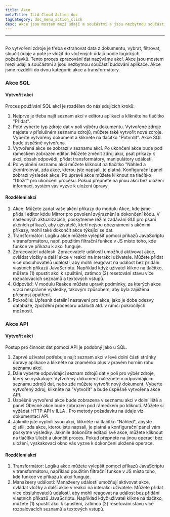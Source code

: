 ```yaml
---
title: Akce
metaTitle: ILLA Cloud Action doc
tagCategory: doc_menu_action_click
desc: Akce jsou mostem mezi údaji a součástmi a jsou nezbytnou součástí budování aplikace.
---
```


* * *

## <Heading hidden>Dotaz</Heading>

Po vytvoření zdroje je třeba extrahovat data z dokumentu, vybrat, filtrovat, sloučit údaje a poté je vložit do vložených údajů podle logických požadavků. Tento proces zpracování dat nazýváme akcí. Akce jsou mostem mezi údaji a součástmi a jsou nezbytnou součástí budování aplikace. Akce jsme rozdělili do dvou kategorií: akce a transformátory.

### Akce SQL

#### Vytvořit akci

Proces používání SQL akcí je rozdělen do následujících kroků:

1.  Nejprve je třeba najít seznam akcí v editoru aplikací a klikněte na tlačítko "Přidat".
2.  Poté vyberte typ zdroje dat v poli výběru dokumentu. Vytvořené zdroje najdete v příslušném seznamu zdrojů, můžete také vytvořit nové zdroje. Vyberte vytvořený dokument a klikněte na tlačítko "Potvrdit". Akce SQL bude úspěšně vytvořena.
3.  Vytvořená akce se zobrazí v seznamu akcí. Po ukončení akce bude pod rámečkem zobrazen editor. Můžete změnit zdroj akcí, psát příkazy k akci, obsah odpovědí, přidat transformátory, manipulátory událostí.
4.  Po vyplnění seznamu akcí můžete kliknout na tlačítko "Náhled a zkontrolovat, zda akce, kterou jste napsali, je platná. Konfigurační panel zobrazí výsledek akce. Po úpravě akce můžete kliknout na tlačítko "Uložit" pro ukončení procesu. Pokud přepnete na jinou akci bez uložení informací, systém vás vyzve k uložení úpravy.

#### Rozdělení akcí

1.  Akce: Můžete zadat vaše akční příkazy do modulu Akce, kde jsme přidali editor kódu Mirror pro povolení zvýraznění a dokončení kódu. V následných aktualizacích, poskytneme režim zadávání GUI pro psaní akčních příkazů, aby uživatelé, kteří nejsou obeznámeni s akčními příkazy, mohli také dokončit akce týkající se dat.
2.  Transformátor: Logiku akce můžete vylepšit pomocí příkazů JavaScriptu v transformátoru, např. použitím filtrační funkce v JS místo toho, kde funkce ve příkazu k akci funguje.
3.  Zpracovatel událostí: Zpracovatelé událostí umožňují aktivovat akce, ovládat vložky a další akce v reakci na interakci uživatele. Můžete přidat více obsluhovatelů událostí, aby mohli reagovat na událost bez přidání vlastních příkazů JavaScriptu. Například když uživatel klikne na tlačítko, můžete (1) spustit akci k spuštění, zatímco (2) resetování stavu více rozbalovacích seznamů a textových vstupů.
4.  Odpověď: V modulu Reakce můžete upravit podmínky, za kterých akce vrací nesprávné výsledky, takovým způsobem, aby byla zajištěna přesnost opatření.
5.  Pokročilé: Upřesnit detailní nastavení pro akce, jako je doba odezvy databáze, zpoždění procesoru událostí atd. v rámci pokročilých možností.

### Akce API

#### Vytvořit akci

Postup pro činnost dat pomocí API je podobný jako u SQL.

1.  Zaprvé uživatel potřebuje najít seznam akcí v levé dolní části stránky úpravy aplikace a klikněte na znaménko plus v pravém horním rohu seznamu akcí.
2.  Dále vyberte odpovídající seznam zdrojů dat v poli pro výběr zdroje, který se vyskakuje. Vytvořený dokument naleznete v odpovídajícím seznamu zdrojů dat, nebo zde můžete vytvořit nový dokument. Vyberte vytvořený zdroj, klikněte na "Vytvořit" a bude úspěšně vytvořena akce API.
3.  Úspěšně vytvořená akce bude zobrazena v seznamu akcí v dolní liště a panel Obecné akce bude zobrazen pod rámečkem po kliknutí. Můžete si vyžádat HTTP API v ILLA . Pro metody požadavku na údaje viz dokumentaci API.
4.  Jakmile jste vyplnili svou akci, klikněte na tlačítko "Náhled", abyste zjistili, zda akce, kterou jste napsali, je platná a konfigurační panel vám poskytne výsledky. Jakmile dokončíte editaci své akce, můžete kliknout na tlačítko Uložit a ukončit proces. Pokud přepnete na jinou operaci bez uložení, vyskakovací okno vás vyzve k dokončení uložené operace.

#### Rozdělení akcí

1.  Transformátor: Logiku akce můžete vylepšit pomocí příkazů JavaScriptu v transformátoru, například použitím filtrační funkce v JS místo toho, kde funkce ve příkazu k akci funguje.
2.  Manažeery událostí: Manažeery událostí umožňují aktivovat akce, ovládat vložky a další akce v reakci na interakci uživatele. Můžete přidat více obsluhovatelů událostí, aby mohli reagovat na událost bez přidání vlastních příkazů JavaScriptu. Například když uživatel klikne na tlačítko, můžete (1) spustit akci k spuštění, zatímco (2) resetování stavu více rozbalovacích seznamů a textových vstupů.
